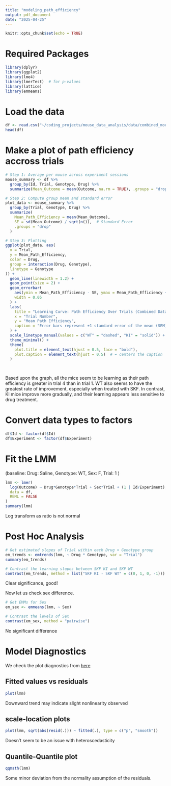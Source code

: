 ```yaml
---
title: "modeling_path_efficiency"
output: pdf_document
date: "2025-04-25"
---
```


```r
knitr::opts_chunk$set(echo = TRUE)
```

# Required Packages

```r
library(dplyr)
library(ggplot2)
library(lme4)
library(lmerTest)  # for p-values
library(lattice)
library(emmeans)

```

# Load the data

```r
df <- read.csv("~/coding_projects/mouse_data_analysis/data/combined_mouse_data.csv")
head(df)
```

# Make a plot of path efficiency accross trials

```r
# Step 1: Average per mouse across experiment sessions
mouse_summary <- df %>%
  group_by(Id, Trial, Genotype, Drug) %>%
  summarize(Mean_Outcome = mean(Outcome, na.rm = TRUE), .groups = "drop")

# Step 2: Compute group mean and standard error
plot_data <- mouse_summary %>%
  group_by(Trial, Genotype, Drug) %>%
  summarize(
    Mean_Path_Efficiency = mean(Mean_Outcome),
    SE = sd(Mean_Outcome) / sqrt(n()),  # Standard Error
    .groups = "drop"
  )

# Step 3: Plotting
ggplot(plot_data, aes(
  x = Trial,
  y = Mean_Path_Efficiency,
  color = Drug,
  group = interaction(Drug, Genotype),
  linetype = Genotype
)) +
  geom_line(linewidth = 1.2) +
  geom_point(size = 2) + 
  geom_errorbar(
    aes(ymin = Mean_Path_Efficiency - SE, ymax = Mean_Path_Efficiency + SE),
    width = 0.05
  ) +
  labs(
    title = "Learning Curve: Path Efficiency Over Trials (Combined Dataset)",
    x = "Trial Number",
    y = "Mean Path Efficiency",
    caption = "Error bars represent ±1 standard error of the mean (SEM) across mice."
  ) +
  scale_linetype_manual(values = c("WT" = "dashed", "KI" = "solid")) +
  theme_minimal() +
  theme(
    plot.title = element_text(hjust = 0.5, face = "bold"),
    plot.caption = element_text(hjust = 0.5)  # ← centers the caption
  )

  

```


Based upon the graph, all the mice seem to be learning as their path efficiency is greater in trial 4 than in trial 1. WT also seems to have the greatest rate of improvement, especially when treated with SKF. In contrast, KI mice improve more gradually, and their learning appears less sensitive to drug treatment.

# Convert data types to factors

```r
df$Id <- factor(df$Id)
df$Experiment <- factor(df$Experiment)
```

# Fit the LMM
(baseline: Drug: Saline, Genotype: WT, Sex: F, Trial: 1 )
```r
lmm <- lmer(
  log(Outcome) ~ Drug*Genotype*Trial + Sex*Trial + (1 | Id/Experiment),
  data = df,
  REML = FALSE
)
summary(lmm)
```

Log transform as ratio is not normal 

# Post Hoc Analysis 



```r
# Get estimated slopes of Trial within each Drug × Genotype group
em_trends <- emtrends(lmm, ~ Drug * Genotype, var = "Trial")
summary(em_trends)
```


```r
# Contrast the learning slopes between SKF KI and SKF WT
contrast(em_trends, method = list("SKF KI - SKF WT" = c(0, 1, 0, -1)))

```
Clear significance, good! 



Now let us check sex difference. 



```r
# Get EMMs for Sex
em_sex <- emmeans(lmm, ~ Sex)

# Contrast the levels of Sex
contrast(em_sex, method = "pairwise")
```
No significant difference 

# Model Diagnostics

We check the plot diagnostics from [here](https://cran.r-project.org/web/packages/lme4/vignettes/lmer.pdf)






## Fitted values vs residuals

```r
plot(lmm)
```
Downward trend may indicate slight nonlinearity observed

## scale-location plots
```r
plot(lmm, sqrt(abs(resid(.))) ~ fitted(.), type = c("p", "smooth"))
```
Doesn't seem to be an issue with heteroscedasticity 


## Quantile-Quantile plot
```r
qqmath(lmm)
```
Some minor deviation from the normality assumption of the residuals. 





